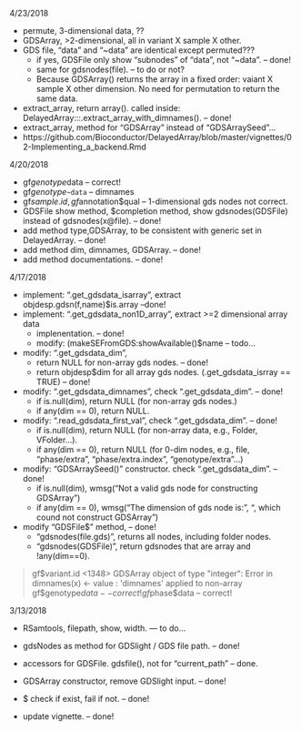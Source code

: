 4/23/2018

- permute, 3-dimensional data, ??
- GDSArray, >2-dimensional, all in variant X sample X other. 
- GDS file, "data" and "~data" are identical except permuted??? 
  - if yes, GDSFile only show "subnodes" of "data", not "~data".   -- done!
  - same for gdsnodes(file).   -- to do or not? 
  - Because GDSArray() returns the array in a fixed order: vaiant X
    sample X other dimension. No need for permutation to return the
    same data.
  
- extract\_array, return array(). called inside: DelayedArray:::.extract\_array\_with_dimnames(). -- done!
- extract\_array, method for "GDSArray" instead of "GDSArraySeed"... 
- https://github.com/Bioconductor/DelayedArray/blob/master/vignettes/02-Implementing_a_backend.Rmd



4/20/2018

- gf$genotype$data  -- correct!
- gf$genotype$`~data`  -- dimnames
- gf$sample.id, gf$annotation$qual  -- 1-dimensional gds nodes not correct. 
- GDSFile show method, $completion method, show gdsnodes(GDSFile) instead of gdsnodes(x@file). -- done!
- add method type,GDSArray, to be consistent with generic set in DelayedArray.   -- done!
- add method dim, dimnames, GDSArray.   -- done!
- add method documentations.   -- done!

4/17/2018

- implement: ".get\_gdsdata\_isarray", extract objdesp.gdsn(f,name)$is.array   --done!
- implement: ".get\_gdsdata\_non1D_array", extract >=2 dimensional array data
  - implenentation. -- done!
  - modify: (makeSEFromGDS:showAvailable()$name   -- todo...

- modify: ".get\_gdsdata\_dim", 
  - return NULL for non-array gds nodes. -- done!
  - return objdesp$dim for all array gds nodes. (.get\_gdsdata\_isrray == TRUE) -- done!

- modify: ".get\_gdsdata\_dimnames", check ".get\_gdsdata\_dim".  -- done!
  - if is.null(dim), return NULL (for non-array gds nodes.) 
  - if any(dim == 0), return NULL.

- modify: ".read\_gdsdata\_first_val", check ".get\_gdsdata\_dim".  -- done!
  - if is.null(dim), return NULL (for non-array data, e.g., Folder, VFolder...). 
  - if any(dim == 0), return NULL (for 0-dim nodes, e.g., file, "phase/extra", "phase/extra.index", "genotype/extra"...) 

- modify: "GDSArraySeed()" constructor. check ".get\_gdsdata\_dim".   -- done!
  - if is.null(dim), wmsg("Not a valid gds node for constructing GDSArray")
  - if any(dim == 0), wmsg("The dimension of gds node is: ", ", which cound not construct GDSArray")

- modify "GDSFile$" method,  -- done!
  - "gdsnodes(file.gds)", returns all nodes, including folder nodes. 
  - "gdsnodes(GDSFile)", return gdsnodes that are array and !any(dim==0). 

> gf$variant.id
<1348> GDSArray object of type "integer":
Error in dimnames(x) <- value : 'dimnames' applied to non-array
> gf$genotype$data  -- correct!
> gf$phase$data   -- correct!


3/13/2018

- RSamtools, filepath, show, width. --- to do...

- gdsNodes as method for GDSlight / GDS file path.   -- done!
- accessors for GDSFile. gdsfile(), not for "current_path" -- done. 
- GDSArray constructor, remove GDSlight input. -- done! 
- $ check if exist, fail if not.   -- done!
- update vignette. -- done!
